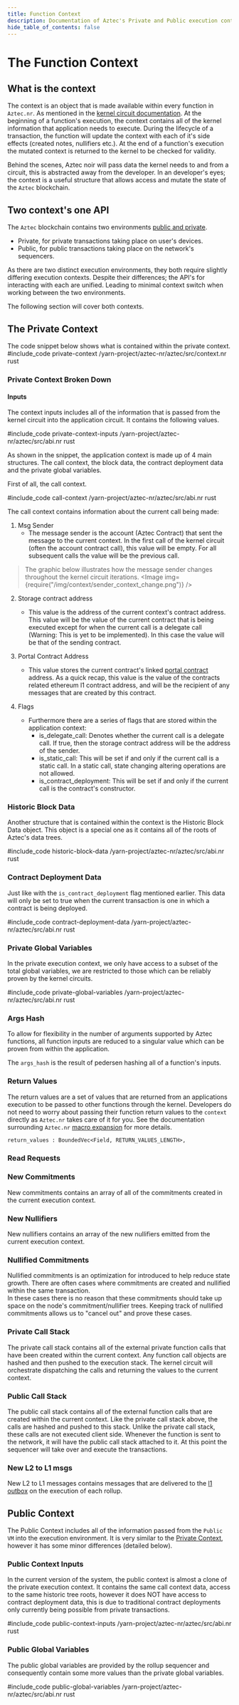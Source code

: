 ```yaml
---
title: Function Context
description: Documentation of Aztec's Private and Public execution contexts
hide_table_of_contents: false
---
```



# The Function Context

## What is the context
The context is an object that is made available within every function in `Aztec.nr`. As mentioned in the [kernel circuit documentation](../../../concepts/advanced/circuits/kernels/private_kernel.md). At the beginning of a function's execution, the context contains all of the kernel information that application needs to execute. During the lifecycle of a transaction, the function will update the context with each of it's side effects (created notes, nullifiers etc.). At the end of a function's execution the mutated context is returned to the kernel to be checked for validity. 

Behind the scenes, Aztec noir will pass data the kernel needs to and from a circuit, this is abstracted away from the developer. In an developer's eyes; the context is a useful structure that allows access and mutate the state of the `Aztec` blockchain.

## Two context's one API
The `Aztec` blockchain contains two environments [public and private](../../../concepts/foundation/state_model.md). 
- Private, for private transactions taking place on user's devices.
- Public, for public transactions taking place on the network's sequencers.

As there are two distinct execution environments, they both require slightly differing execution contexts. Despite their differences; the API's for interacting with each are unified. Leading to minimal context switch when working between the two environments.

The following section will cover both contexts.

## The Private Context

The code snippet below shows what is contained within the private context.
#include_code private-context /yarn-project/aztec-nr/aztec/src/context.nr rust

### Private Context Broken Down
#### Inputs
The context inputs includes all of the information that is passed from the kernel circuit into the application circuit. It contains the following values.

#include_code private-context-inputs /yarn-project/aztec-nr/aztec/src/abi.nr rust

As shown in the snippet, the application context is made up of 4 main structures. The call context, the block data, the contract deployment data and the private global variables.

First of all, the call context.

#include_code call-context /yarn-project/aztec-nr/aztec/src/abi.nr rust

The call context contains information about the current call being made:


1. Msg Sender
    - The message sender is the account (Aztec Contract) that sent the message to the current context. In the first call of the kernel circuit (often the account contract call), this value will be empty. For all subsequent calls the value will be the previous call. 

> The graphic below illustrates how the message sender changes throughout the kernel circuit iterations.
<Image img={require("/img/context/sender_context_change.png")} />

2. Storage contract address
    - This value is the address of the current context's contract address. This value will be the value of the current contract that is being executed except for when the current call is a delegate call (Warning: This is yet to be implemented). In this case the value will be that of the sending contract. 

3. Portal Contract Address 
    - This value stores the current contract's linked [portal contract](../portals/main.md) address. As a quick recap, this value is the value of the contracts related ethereum l1 contract address, and will be the recipient of any messages that are created by this contract.
4. Flags
    - Furthermore there are a series of flags that are stored within the application context:
        - is_delegate_call: Denotes whether the current call is a delegate call. If true, then the storage contract address will be the address of the sender.
        - is_static_call: This will be set if and only if the current call is a static call. In a static call, state changing altering operations are not allowed.
        - is_contract_deployment: This will be set if and only if the current call is the contract's constructor.

### Historic Block Data
Another structure that is contained within the context is the Historic Block Data object. This object is a special one as it contains all of the roots of Aztec's data trees. 

#include_code historic-block-data /yarn-project/aztec-nr/aztec/src/abi.nr rust

### Contract Deployment Data
Just like with the `is_contract_deployment` flag mentioned earlier. This data will only be set to true when the current transaction is one in which a contract is being deployed.

#include_code contract-deployment-data /yarn-project/aztec-nr/aztec/src/abi.nr rust

### Private Global Variables
In the private execution context, we only have access to a subset of the total global variables, we are restricted to those which can be reliably proven by the kernel circuits.

#include_code private-global-variables /yarn-project/aztec-nr/aztec/src/abi.nr rust

### Args Hash
To allow for flexibility in the number of arguments supported by Aztec functions, all function inputs are reduced to a singular value which can be proven from within the application. 

The `args_hash` is the result of pedersen hashing all of a function's inputs.

### Return Values
The return values are a set of values that are returned from an applications execution to be passed to other functions through the kernel. Developers do not need to worry about passing their function return values to the `context` directly as `Aztec.nr` takes care of it for you. See the documentation surrounding `Aztec.nr` [macro expansion](./functions.md#after-expansion) for more details.

    return_values : BoundedVec<Field, RETURN_VALUES_LENGTH>,

### Read Requests
<!-- TODO(maddiaa): leaving as todo until their is further clarification around their implementation in the protocol -->

### New Commitments
New commitments contains an array of all of the commitments created in the current execution context.

### New Nullifiers
New nullifiers contains an array of the new nullifiers emitted from the current execution context.

### Nullified Commitments
Nullified commitments is an optimization for introduced to help reduce state growth. There are often cases where commitments are created and nullified within the same transaction.  
In these cases there is no reason that these commitments should take up space on the node's commitment/nullifier trees. Keeping track of nullified commitments allows us to "cancel out" and prove these cases.

### Private Call Stack
The private call stack contains all of the external private function calls that have been created within the current context. Any function call objects are hashed and then pushed to the execution stack. 
The kernel circuit will orchestrate dispatching the calls and returning the values to the current context.

### Public Call Stack
The public call stack contains all of the external function calls that are created within the current context. Like the private call stack above, the calls are hashed and pushed to this stack. Unlike the private call stack, these calls are not executed client side. Whenever the function is sent to the network, it will have the public call stack attached to it. At this point the sequencer will take over and execute the transactions.

### New L2 to L1 msgs
New L2 to L1 messages contains messages that are delivered to the [l1 outbox](../../../concepts/foundation/communication/cross_chain_calls.md) on the execution of each rollup.

## Public Context
The Public Context includes all of the information passed from the `Public VM` into the execution environment. It is very similar to the [Private Context](#the-private-context), however it has some minor differences (detailed below).

### Public Context Inputs
In the current version of the system, the public context is almost a clone of the private execution context. It contains the same call context data, access to the same historic tree roots, however it does NOT have access to contract deployment data, this is due to traditional contract deployments only currently being possible from private transactions.

#include_code public-context-inputs /yarn-project/aztec-nr/aztec/src/abi.nr rust


### Public Global Variables
The public global variables are provided by the rollup sequencer and consequently contain some more values than the private global variables.

#include_code public-global-variables /yarn-project/aztec-nr/aztec/src/abi.nr rust
